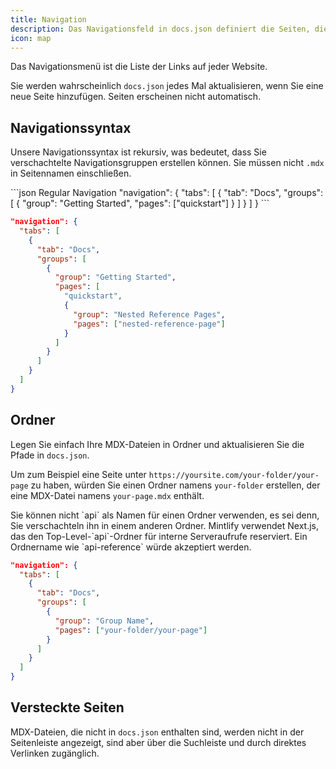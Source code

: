 ```yaml
---
title: Navigation
description: Das Navigationsfeld in docs.json definiert die Seiten, die im Navigationsmenü erscheinen
icon: map
---
```


Das Navigationsmenü ist die Liste der Links auf jeder Website.

Sie werden wahrscheinlich `docs.json` jedes Mal aktualisieren, wenn Sie eine neue Seite hinzufügen. Seiten erscheinen nicht automatisch.

## Navigationssyntax

Unsere Navigationssyntax ist rekursiv, was bedeutet, dass Sie verschachtelte Navigationsgruppen erstellen können. Sie müssen nicht `.mdx` in Seitennamen einschließen.

<CodeGroup>
  ```json Regular Navigation
  "navigation": {
    "tabs": [
      {
        "tab": "Docs",
        "groups": [
          {
            "group": "Getting Started",
            "pages": ["quickstart"]
          }
        ]
      }
    ]
  }
  ```

  ```json Nested Navigation
  "navigation": {
    "tabs": [
      {
        "tab": "Docs",
        "groups": [
          {
            "group": "Getting Started",
            "pages": [
              "quickstart",
              {
                "group": "Nested Reference Pages",
                "pages": ["nested-reference-page"]
              }
            ]
          }
        ]
      }
    ]
  }
  ```
</CodeGroup>

## Ordner

Legen Sie einfach Ihre MDX-Dateien in Ordner und aktualisieren Sie die Pfade in `docs.json`.

Um zum Beispiel eine Seite unter `https://yoursite.com/your-folder/your-page` zu haben, würden Sie einen Ordner namens `your-folder` erstellen, der eine MDX-Datei namens `your-page.mdx` enthält.

<Warning>
  Sie können nicht `api` als Namen für einen Ordner verwenden, es sei denn, Sie verschachteln ihn in einem anderen Ordner. Mintlify verwendet Next.js, das den Top-Level-`api`-Ordner für interne Serveraufrufe reserviert. Ein Ordnername wie `api-reference` würde akzeptiert werden.
</Warning>

```json Navigation With Folder
"navigation": {
  "tabs": [
    {
      "tab": "Docs",
      "groups": [
        {
          "group": "Group Name",
          "pages": ["your-folder/your-page"]
        }
      ]
    }
  ]
}
```

## Versteckte Seiten

MDX-Dateien, die nicht in `docs.json` enthalten sind, werden nicht in der Seitenleiste angezeigt, sind aber über die Suchleiste und durch direktes Verlinken zugänglich.

